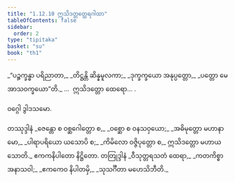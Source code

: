 ```yaml
---
title: "1.12.10 ဣသိဒတ္တတ္ထေရဂါထာ"
tableOfContents: false
sidebar:
  order: 2
type: "tipitaka"
basket: "su"
book: "th1"
---
```



<DynamicBreadcrumb />

<Division number="120" book="th1">

<Paragraph number="267" type="verses" book="th1">
_“ပဉ္စက္ခန္ဓာ ပရိညာတာ,_  
_တိဋ္ဌန္တိ ဆိန္နမူလကာ;_  
_ဒုက္ခက္ခယော အနုပ္ပတ္တော,_  
_ပတ္တော မေ အာသဝက္ခယော”တိ._  


</Paragraph>
</Division>

<Paragraph number="268" type="center" book="th1">
…  ဣသိဒတ္တော ထေရော… .

  
ဝဂ္ဂေါ ဒွါဒသမော.



</Paragraph>

<Paragraph number="269" type="center" book="th1">
တဿုဒ္ဒါနံ


</Paragraph>

<Paragraph number="270" type="verses" book="th1">
_ဇေန္တော စ ဝစ္ဆဂေါတ္တော စ,_  
_ဝစ္ဆော စ ဝနသဝှယော;_  
_အဓိမုတ္တော မဟာနာမော,_  
_ပါရာပရိယော ယသောပိ စ;_  
_ကိမိလော ဝဇ္ဇိပုတ္တော စ,_  
ဣသိဒတ္တော မဟာယသောတိ._  


</Paragraph>

<Paragraph number="271" type="center" book="th1">
ဧကကနိပါတော နိဋ္ဌိတော.



</Paragraph>

<Paragraph number="272" type="center" book="th1">
တတြုဒ္ဒါနံ


</Paragraph>

<Paragraph number="273" type="verses" book="th1">
_ဝီသုတ္တရသတံ ထေရာ,_  
_ကတကိစ္စာ အနာသဝါ;_  
_ဧကကေဝ နိပါတမှိ,_  
_သုသင်္ဂီတာ မဟေသိဘီတိ._
</Paragraph>